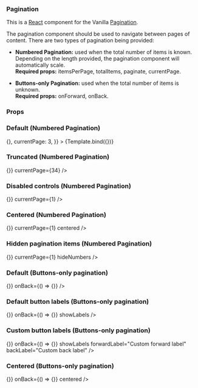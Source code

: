 

<Meta title="Pagination" component={Pagination} />


### Pagination

This is a [React](https://reactjs.org/) component for the Vanilla [Pagination](https://docs.vanillaframework.io/patterns/pagination/).

The pagination component should be used to navigate between pages of content. There are two types of pagination being provided:

- **Numbered Pagination:** used when the total number of items is known.<br/>
  Depending on the length provided, the pagination component will automatically scale.<br/>
  **Required props:** itemsPerPage, totalItems, paginate, currentPage.

- **Buttons-only Pagination:** used when the total number of items is unknown.<br/>
  **Required props:** onForward, onBack.

### Props

<ArgsTable of={Pagination} />

### Default (Numbered Pagination)

<Canvas>
  <Story
    name="Default"
    args={{
      itemsPerPage: 20,
      totalItems: 100,
      paginate: () => {},
      currentPage: 3,
    }}
  >
    {Template.bind({})}
  </Story>
</Canvas>

### Truncated (Numbered Pagination)

<Canvas>
  <Story name="Truncated (Numbered Pagination)">
    <Pagination
      itemsPerPage={10}
      totalItems={1000}
      paginate={() => {}}
      currentPage={34}
    />
  </Story>
</Canvas>

### Disabled controls (Numbered Pagination)

<Canvas>
  <Story name="Disabled controls (Numbered Pagination)">
    <Pagination
      itemsPerPage={20}
      totalItems={100}
      paginate={() => {}}
      currentPage={1}
    />
  </Story>
</Canvas>

### Centered (Numbered Pagination)

<Canvas>
  <Story name="Centered (Numbered Pagination)">
    <Pagination
      itemsPerPage={10}
      totalItems={50}
      paginate={() => {}}
      currentPage={1}
      centered
    />
  </Story>
</Canvas>

### Hidden pagination items (Numbered Pagination)

<Canvas>
  <Story name="Disabled pagination items (Numbered Pagination)">
    <Pagination
      itemsPerPage={10}
      totalItems={50}
      paginate={() => {}}
      currentPage={1}
      hideNumbers
    />
  </Story>
</Canvas>

### Default (Buttons-only pagination)

<Canvas>
  <Story name="Default (Buttons-only Pagination)">
    <Pagination onForward={() => {}} onBack={() => {}} />
  </Story>
</Canvas>

### Default button labels (Buttons-only pagination)

<Canvas>
  <Story name="Default button labels (Buttons-only Pagination)">
    <Pagination onForward={() => {}} onBack={() => {}} showLabels />
  </Story>
</Canvas>

### Custom button labels (Buttons-only pagination)

<Canvas>
  <Story name="Custom button labels (Buttons-only Pagination)">
    <Pagination
      onForward={() => {}}
      onBack={() => {}}
      showLabels
      forwardLabel="Custom forward label"
      backLabel="Custom back label"
    />
  </Story>
</Canvas>

### Centered (Buttons-only pagination)

<Canvas>
  <Story name="Centered (Buttons-only Pagination)">
    <Pagination onForward={() => {}} onBack={() => {}} centered />
  </Story>
</Canvas>
